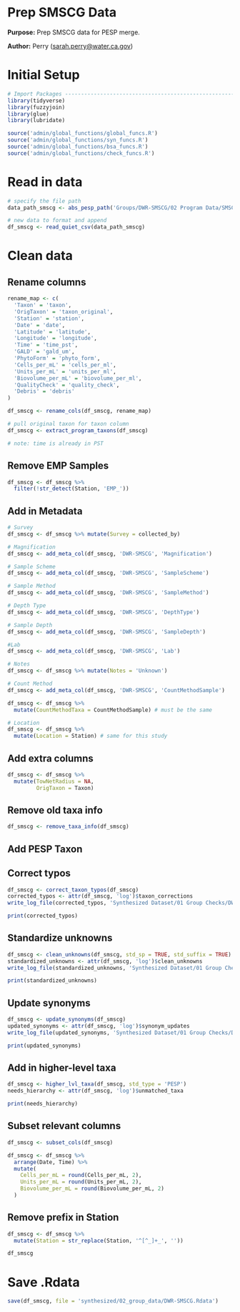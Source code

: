 # Prep SMSCG Data

**Purpose:** Prep SMSCG data for PESP merge.

**Author:** Perry ([sarah.perry\@water.ca.gov](mailto:sarah.perry@water.ca.gov){.email})

# Initial Setup

```r
# Import Packages ---------------------------------------------------------
library(tidyverse)
library(fuzzyjoin)
library(glue)
library(lubridate)

source('admin/global_functions/global_funcs.R')
source('admin/global_functions/syn_funcs.R')
source('admin/global_functions/bsa_funcs.R')
source('admin/global_functions/check_funcs.R')
```

# Read in data

```r
# specify the file path
data_path_smscg <- abs_pesp_path('Groups/DWR-SMSCG/02 Program Data/SMSCG_phytoplankton_samples_2020-2023.csv')

# new data to format and append
df_smscg <- read_quiet_csv(data_path_smscg)
```

# Clean data

## Rename columns

```r
rename_map <- c(
  'Taxon' = 'taxon',
  'OrigTaxon' = 'taxon_original',
  'Station' = 'station',
  'Date' = 'date',
  'Latitude' = 'latitude',
  'Longitude' = 'longitude',
  'Time' = 'time_pst',
  'GALD' = 'gald_um',
  'PhytoForm' = 'phyto_form',
  'Cells_per_mL' = 'cells_per_ml',
  'Units_per_mL' = 'units_per_ml',
  'Biovolume_per_mL' = 'biovolume_per_ml',
  'QualityCheck' = 'quality_check',
  'Debris' = 'debris'
)

df_smscg <- rename_cols(df_smscg, rename_map)

# pull original taxon for taxon column
df_smscg <- extract_program_taxons(df_smscg)

# note: time is already in PST
```

## Remove EMP Samples

```r
df_smscg <- df_smscg %>%
  filter(!str_detect(Station, 'EMP_'))
```

## Add in Metadata

```r
# Survey
df_smscg <- df_smscg %>% mutate(Survey = collected_by)

# Magnification
df_smscg <- add_meta_col(df_smscg, 'DWR-SMSCG', 'Magnification')

# Sample Scheme
df_smscg <- add_meta_col(df_smscg, 'DWR-SMSCG', 'SampleScheme')

# Sample Method
df_smscg <- add_meta_col(df_smscg, 'DWR-SMSCG', 'SampleMethod')

# Depth Type
df_smscg <- add_meta_col(df_smscg, 'DWR-SMSCG', 'DepthType')

# Sample Depth
df_smscg <- add_meta_col(df_smscg, 'DWR-SMSCG', 'SampleDepth')

#Lab
df_smscg <- add_meta_col(df_smscg, 'DWR-SMSCG', 'Lab')

# Notes
df_smscg <- df_smscg %>% mutate(Notes = 'Unknown')

# Count Method
df_smscg <- add_meta_col(df_smscg, 'DWR-SMSCG', 'CountMethodSample')

df_smscg <- df_smscg %>%
  mutate(CountMethodTaxa = CountMethodSample) # must be the same

# Location
df_smscg <- df_smscg %>%
  mutate(Location = Station) # same for this study
```

## Add extra columns

```r
df_smscg <- df_smscg %>% 
  mutate(TowNetRadius = NA,
         OrigTaxon = Taxon)
```

## Remove old taxa info

```r
df_smscg <- remove_taxa_info(df_smscg)
```

## Add PESP Taxon

## Correct typos
```r
df_smscg <- correct_taxon_typos(df_smscg)
corrected_typos <- attr(df_smscg, 'log')$taxon_corrections
write_log_file(corrected_typos, 'Synthesized Dataset/01 Group Checks/DWR-SMSCG/tables/SMSCG_corrected_typos.csv')

print(corrected_typos)
```

## Standardize unknowns
```r
df_smscg <- clean_unknowns(df_smscg, std_sp = TRUE, std_suffix = TRUE)
standardized_unknowns <- attr(df_smscg, 'log')$clean_unknowns
write_log_file(standardized_unknowns, 'Synthesized Dataset/01 Group Checks/DWR-SMSCG/tables/SMSCG_standardized_unknowns.csv')

print(standardized_unknowns)
```

## Update synonyms
```r
df_smscg <- update_synonyms(df_smscg)
updated_synonyms <- attr(df_smscg, 'log')$synonym_updates
write_log_file(updated_synonyms, 'Synthesized Dataset/01 Group Checks/DWR-SMSCG/tables/SMSCG_updated_synonyms.csv')

print(updated_synonyms)
```

## Add in higher-level taxa

```r
df_smscg <- higher_lvl_taxa(df_smscg, std_type = 'PESP')
needs_hierarchy <- attr(df_smscg, 'log')$unmatched_taxa

print(needs_hierarchy)
```

## Subset relevant columns

```r
df_smscg <- subset_cols(df_smscg)

df_smscg <- df_smscg %>%
  arrange(Date, Time) %>%
  mutate(
    Cells_per_mL = round(Cells_per_mL, 2),
    Units_per_mL = round(Units_per_mL, 2),
    Biovolume_per_mL = round(Biovolume_per_mL, 2)
  )
```

## Remove prefix in Station

```r
df_smscg <- df_smscg %>%
  mutate(Station = str_replace(Station, '^[^_]+_', ''))
```

```r
df_smscg
```


# Save .Rdata

```r
save(df_smscg, file = 'synthesized/02_group_data/DWR-SMSCG.Rdata')
```
